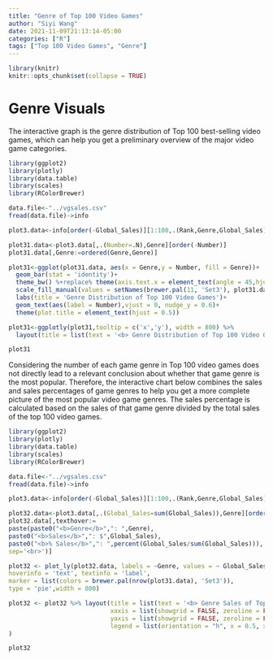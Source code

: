```yaml
---
title: "Genre of Top 100 Video Games"
author: "Siyi Wang"
date: 2021-11-09T21:13:14-05:00
categories: ["R"]
tags: ["Top 100 Video Games", "Genre"]
---
```


```r
library(knitr)
knitr::opts_chunk$set(collapse = TRUE)
```

# Genre Visuals

The interactive graph is the genre distribution of Top 100 best-selling video games, which can help you get a preliminary overview of the major video game categories.

```r
library(ggplot2)
library(plotly)
library(data.table)
library(scales)
library(RColorBrewer)

data.file<-"../vgsales.csv"
fread(data.file)->info

plot3.data<-info[order(-Global_Sales)][1:100,.(Rank,Genre,Global_Sales)]

plot31.data<-plot3.data[,.(Number=.N),Genre][order(-Number)]
plot31.data[,Genre:=ordered(Genre,Genre)]

plot31<-ggplot(plot31.data, aes(x = Genre,y = Number, fill = Genre))+
  geom_bar(stat = 'identity')+
  theme_bw() %+replace% theme(axis.text.x = element_text(angle = 45,hjust = 1,vjust = 1))+
  scale_fill_manual(values = setNames(brewer.pal(11, 'Set3'), plot31.data$Genre))+
  labs(title = 'Genre Distribution of Top 100 Video Games')+
  geom_text(aes(label = Number),vjust = 0, nudge_y = 0.6)+
  theme(plot.title = element_text(hjust = 0.5))

plot31<-ggplotly(plot31,tooltip = c('x','y'), width = 800) %>% 
  layout(title = list(text = '<b> Genre Distribution of Top 100 Video Games <b>', font = list(size = 15)))

plot31

```

Considering the number of each game genre in Top 100 video games does not directly lead to a relevant conclusion about whether that game genre is the most popular. Therefore, the interactive chart below combines the sales and sales percentages of game genres to help you get a more complete picture of the most popular video game genres. The sales percentage is calculated based on the sales of that game genre divided by the total sales of the top 100 video games.

```r
library(ggplot2)
library(plotly)
library(data.table)
library(scales)
library(RColorBrewer)

data.file<-"../vgsales.csv"
fread(data.file)->info

plot3.data<-info[order(-Global_Sales)][1:100,.(Rank,Genre,Global_Sales)]

plot32.data<-plot3.data[,.(Global_Sales=sum(Global_Sales)),Genre][order(-Global_Sales)]
plot32.data[,texthover:=
paste(paste0("<b>Genre</b>",": ",Genre),
paste0("<b>Sales</b>",": $",Global_Sales),
paste0("<b>% Sales</b>",": ",percent(Global_Sales/sum(Global_Sales))),
sep='<br>')]

plot32 <- plot_ly(plot32.data, labels = ~Genre, values = ~ Global_Sales, text = ~texthover,
hoverinfo = 'text', textinfo = 'label',
marker = list(colors = brewer.pal(nrow(plot31.data), 'Set3')),
type = 'pie',width = 800)

plot32 <- plot32 %>% layout(title = list(text = '<b> Genre Sales of Top 100 Video Games (in millions) <b>', xref = 'paper', x = 0.5),
                            xaxis = list(showgrid = FALSE, zeroline = FALSE, showticklabels = FALSE),
                            yaxis = list(showgrid = FALSE, zeroline = FALSE, showticklabels = FALSE),
                            legend = list(orientation = "h", x = 0.5, xanchor = "center",y = -0.2)
)

plot32


```

